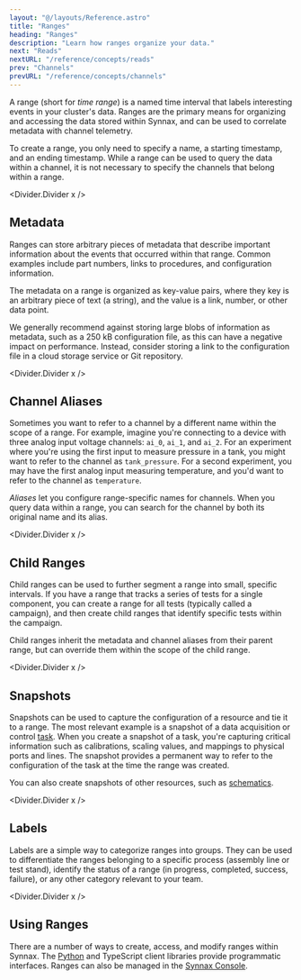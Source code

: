 ```yaml
---
layout: "@/layouts/Reference.astro"
title: "Ranges"
heading: "Ranges"
description: "Learn how ranges organize your data."
next: "Reads"
nextURL: "/reference/concepts/reads"
prev: "Channels"
prevURL: "/reference/concepts/channels"
---
```



A range (short for _time range_) is a named time interval that labels interesting events
in your cluster's data. Ranges are the primary means for organizing and accessing the
data stored within Synnax, and can be used to correlate metadata with channel telemetry.

To create a range, you only need to specify a name, a starting timestamp, and an ending
timestamp. While a range can be used to query the data within a channel, it is not
necessary to specify the channels that belong within a range.

<Divider.Divider x />

## Metadata

Ranges can store arbitrary pieces of metadata that describe important information about
the events that occurred within that range. Common examples include part numbers, links
to procedures, and configuration information.

The metadata on a range is organized as key-value pairs, where they key is an arbitrary
piece of text (a string), and the value is a link, number, or other data point.

We generally recommend against storing large blobs of information as metadata, such as a
250 kB configuration file, as this can have a negative impact on performance. Instead,
consider storing a link to the configuration file in a cloud storage service or Git
repository.

<Divider.Divider x />

## Channel Aliases

Sometimes you want to refer to a channel by a different name within the scope of a
range. For example, imagine you're connecting to a device with three analog input
voltage channels: `ai_0`, `ai_1`, and `ai_2`. For an experiment where you're using the
first input to measure pressure in a tank, you might want to refer to the channel as
`tank_pressure`. For a second experiment, you may have the first analog input measuring
temperature, and you'd want to refer to the channel as `temperature`.

_Aliases_ let you configure range-specific names for channels. When you query data
within a range, you can search for the channel by both its original name and its alias.

<Divider.Divider x />

## Child Ranges

Child ranges can be used to further segment a range into small, specific intervals. If
you have a range that tracks a series of tests for a single component, you can create a
range for all tests (typically called a campaign), and then create child ranges that
identify specific tests within the campaign.

Child ranges inherit the metadata and channel aliases from their parent range, but can
override them within the scope of the child range.

<Divider.Divider x />

## Snapshots

Snapshots can be used to capture the configuration of a resource and tie it to a range.
The most relevant example is a snapshot of a data acquisition or control
[task](/reference/device-drivers). When you create a snapshot of a task, you're
capturing critical information such as calibrations, scaling values, and mappings to
physical ports and lines. The snapshot provides a permanent way to refer to the
configuration of the task at the time the range was created.

You can also create snapshots of other resources, such as
[schematics](/reference/console/schematics).

<Divider.Divider x />

## Labels

Labels are a simple way to categorize ranges into groups. They can be used to
differentiate the ranges belonging to a specific process (assembly line or test stand),
identify the status of a range (in progress, completed, success, failure), or any other
category relevant to your team.

<Divider.Divider x />

## Using Ranges

There are a number of ways to create, access, and modify ranges within Synnax. The
[Python](/reference/python-client/ranges) and TypeScript client libraries provide
programmatic interfaces. Ranges can also be managed in the
[Synnax Console](/reference/console/ranges).
